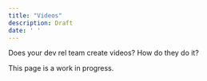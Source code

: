 ```yaml
---
title: "Videos"
description: Draft
date: ' '
---
```


Does your dev rel team create videos? How do they do it?

This page is a work in progress.